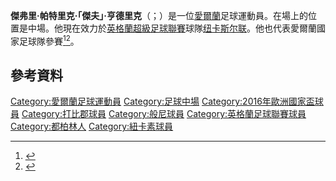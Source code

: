 {{noteTA
|G1=足球|G2=英超
|1=zh-hans:亨德里克; zh-hk:軒迪克;
}}
{{Infobox football biography
| name           = 傑夫·軒迪克<br/>Jeff Hendrick
| image = Hendrick 2017 (cropped).jpg
| image_size = 150
| caption        = 
| fullname       = Jeffrey Patrick Hendrick<ref>{{cite web |url=https://www.premierleague.com/news/612828 |title=Updated squads for 2017/18 Premier League confirmed |publisher=Premier League |date=2 February 2018 |accessdate=10 February 2018 |archive-date=2018-02-03 |archive-url=https://web.archive.org/web/20180203064138/https://www.premierleague.com/news/612828 |dead-url=no }}</ref>
| birth_date     = {{birth date and age|1992|1|31|df=y}}<ref name="profile">{{cite web|url=https://www.premierleague.com/players/8586/Jeff-Hendrick/overview|title=Jeff Hendrick|publisher=Premier League|accessdate=27 October 2016|archive-date=2020-12-08|archive-url=https://web.archive.org/web/20201208174147/https://www.premierleague.com/players/8586/Jeff-Hendrick/overview|dead-url=no}}</ref>
| birth_place    = [[愛爾蘭|愛爾蘭]][[都柏林|都柏林]]
| height         = 1.85 m<ref name="profile"/>
| position       = [[中場_(足球)|中場]]
| currentclub    =  [[纽卡斯尔联足球俱乐部|纽卡斯尔联]]
| clubnumber     = 16
| youthyears1    = 1998–2008
| youthclubs1    = 聖凱文男孩
| youthyears2    = 2008–2010
| youthclubs2    = [[德比郡足球俱乐部|德比郡]]
| years1          = 2010–2016
| years2          = 2016–2020
| years3 = 2020–
| years4         = 2022
| clubs1          = [[德比郡足球俱乐部|德比郡]]
| clubs2          = [[伯恩利足球俱乐部|伯恩利]]
| clubs3          = [[纽卡斯尔联足球俱乐部|纽卡斯尔联]]
| clubs4 = → [[女王公园巡游者足球俱乐部|女王公园巡游者]] (外借)
| caps1           = 196
| goals1          = 22
| caps2           = 122
| goals2          = 9
| caps3          = 25 
| goals3         = 3
| caps4          = 10 <!--When updating this, please also update the club-update parameter with the correct timestamp and the career statistics table below-->
| goals4         = 0
| nationalyears1 = 2006–2007 | nationalteam1  = 愛爾蘭U15
| nationalcaps1  = 4         | nationalgoals1 = 0
| nationalyears2 = 2007–2008 | nationalteam2  = 愛爾蘭U16
| nationalcaps2  = 4         | nationalgoals2 = 0
| nationalyears3 = 2008–2009 | nationalteam3  = 愛爾蘭U17
| nationalcaps3  = 6         | nationalgoals3 = 4
| nationalyears4 = 2009–2010 | nationalteam4  = 愛爾蘭U18
| nationalcaps4  = 4         | nationalgoals4 = 1
| nationalyears5 = 2010–2011 | nationalteam5  = 愛爾蘭U19
| nationalcaps5  = 13        | nationalgoals5 = 1
| nationalyears6 = 2011–2014 | nationalteam6  = [[愛爾蘭21歲以下國家足球隊|愛爾蘭U21]]
| nationalcaps6  = 7         | nationalgoals6 = 0
| nationalyears7 = 2013–     | nationalteam7  = [[愛爾蘭國家足球隊|愛爾蘭]]
| nationalcaps7  = 74 <!--When updating this, please also update the nationalteam-update parameter with the correct timestamp and the international statistics table below-->
| nationalgoals7 = 2
| club-update    = 22:26, 12 August 2018 (UTC)
| nationalteam-update = 21:41, 4 June 2018 (UTC)
}}
'''傑弗里·帕特里克·「傑夫」·亨德里克'''（{{lang-en|Jeffrey Patrick "Jeff" Hendrick}}；{{bd|1992年|1月31日}}）是一位[[愛爾蘭|愛爾蘭]]足球運動員。在場上的位置是中場。他現在效力於[[英格蘭超級足球聯賽|英格蘭超級足球聯賽]]球隊[[纽卡斯尔联足球俱乐部|纽卡斯尔联]]。他也代表愛爾蘭國家足球隊參賽<ref name="EireU19">{{cite web| title=Youngsters Get Ireland Call-Ups| publisher=dcfc.co.uk| url=http://www.dcfc.co.uk/page/NewsDetail/0,,10270~2104488,00.html| date=29 July 2010| deadurl=yes| archiveurl=https://web.archive.org/web/20100729201926/http://www.dcfc.co.uk/page/NewsDetail/0%2C%2C10270~2104488%2C00.html| archivedate=2010年7月29日| accessdate=2015年6月4日}}</ref><ref name="firstcap">{{cite web| title=R. of Ireland 2–0 Poland| publisher=BBC Sport| url=http://www.bbc.co.uk/sport/0/football/21313667| date=6 February 2013| accessdate=2015-06-04| archive-date=2013-10-23| archive-url=https://web.archive.org/web/20131023172931/http://www.bbc.co.uk/sport/0/football/21313667| dead-url=no}}</ref>。

==參考資料==
{{Reflist}}

{{纽卡斯尔联球员名单}}
{{2016年歐洲國家盃愛爾蘭參賽名單}}

{{DEFAULTSORT: Hendrick, Jeff}}

[[Category:愛爾蘭足球運動員|Category:愛爾蘭足球運動員]]
[[Category:足球中場|Category:足球中場]]
[[Category:2016年歐洲國家盃球員|Category:2016年歐洲國家盃球員]]
[[Category:打比郡球員|Category:打比郡球員]]
[[Category:般尼球員|Category:般尼球員]]
[[Category:英格蘭足球聯賽球員|Category:英格蘭足球聯賽球員]]
[[Category:都柏林人|Category:都柏林人]]
[[Category:紐卡素球員|Category:紐卡素球員]]